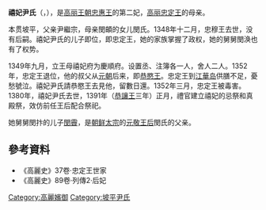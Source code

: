 '''禧妃尹氏'''（{{lang|ko|희비윤씨}}，{{bd|？||1380年|catIdx=Y}}），是[[高丽王朝|高丽王朝]][[忠惠王|忠惠王]]的第二妃，[[高丽|高丽]][[忠定王|忠定王]]的母亲。

本贯坡平，父亲尹繼宗，母亲閔頔的女儿閔氏。1348年十二月，忠穆王去世，没有后嗣。禧妃尹氏的儿子即位，即忠定王，她的家族掌握了政权，她的舅舅閔涣也有了权势。

1349年九月，立王母禧妃府为慶順府。设置丞、注簿各一人，舍人二人。1352年，忠定王退位，他的叔父从[[元朝|元朝]]后来，即[[恭愍王|恭愍王]]。忠定王到[[江華岛|江華岛]]供膳不足，憂愁號泣。禧妃尹氏請恭愍王去見他，留數日還。1352年三月，忠定王被毒害。1380年，禧妃尹氏去世，1391年（[[恭讓王|恭讓王]]三年）正月，禮官建立禧妃的忌祭和真殿祭，效仿前任王后配合祭祀。

她舅舅閔抃的儿子[[閔霽|閔霽]]，是[[朝鲜太宗|朝鲜太宗]]的[[元敬王后|元敬王后]]閔氏的父亲。

{{坡平尹氏王妃世系圖}}

== 參考資料 ==
* 《高麗史》37卷·忠定王世家
* 《高麗史》89卷·列傳2·后妃

{{高麗王后}}

[[Category:高麗嬪御|Category:高麗嬪御]]
[[Category:坡平尹氏|Category:坡平尹氏]]